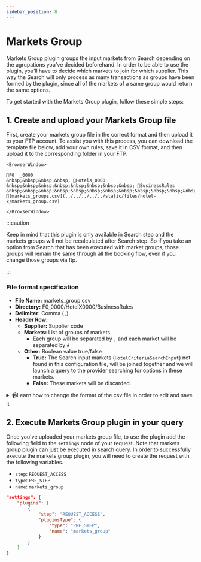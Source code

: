 ```yaml
---
sidebar_position: 8
---
```


# Markets Group

Markets Group plugin groups the input markets from Search depending on the agrupations you’ve decided beforehand. In order to be able to use the plugin, you’ll have to decide which markets to join for which supplier. This way the Search will only process as many transactions as groups have been formed by the plugin, since all of the markets of a same group would return the same options.

To get started with the Markets Group plugin, follow these simple steps:

## 1. Create and upload your Markets Group file

First, create your markets group file in the correct format and then upload it to your FTP account. To assist you with this process, you can download the template file below, add your own rules, save it in CSV format, and then upload it to the corresponding folder in your FTP.


```mdx-code-block
<BrowserWindow>

📁F0  _0000  
&nbsp;&nbsp;&nbsp;&nbsp; 📁HotelX_0000  
&nbsp;&nbsp;&nbsp;&nbsp;&nbsp;&nbsp;&nbsp;&nbsp; 📁BusinessRules  
&nbsp;&nbsp;&nbsp;&nbsp;&nbsp;&nbsp;&nbsp;&nbsp;&nbsp;&nbsp;&nbsp;&nbsp; 📄[markets_groups.csv](../../../../../static/files/hotel-x/markets_group.csv)

</BrowserWindow>
```

:::caution

Keep in mind that this plugin is only available in Search step and the markets groups will not be recalculated after Search step. So if you take an option from Search that has been executed with market groups, those groups will remain the same through all the booking flow, even if you change those groups via ftp.

:::

### File format specification

* **File Name:** markets_group.csv
* **Directory:** F0_0000/HotelX0000/BusinessRules
* **Delimiter:** Comma (`,`)
* **Header Row:**
    * **Supplier:** Supplier code
    * **Markets:** List of groups of markets
        * Each group will be separated by `;` and each market will be separated by `#`
    * **Other:** Boolean value true/false
        * **True:** The Search input markets (`HotelCriteriaSearchInput`) not found in this configuration file, will be joined together and we will launch a query to the provider searching for options in these markets.
        * **False:** These markets will be discarded.

<details>
    <summary>📹Learn how to change the format of the csv file in order to edit and save it</summary>
    <div>
        <div>[Añadir vídeo]</div>
    </div>
</details>


## 2. Execute Markets Group plugin in your query

Once you've uploaded your markets group file, to use the plugin add the following field to the `settings` node of your request. Note that markets group plugin can just be executed in search query. In order to successfully execute the markets group plugin, you will need to create the request with the following variables.

* `step`: `REQUEST_ACCESS`
* `type`: `PRE_STEP`
* `name`: `markets_group`

```json
"settings": {
	"plugins": [
		{
			"step": "REQUEST_ACCESS",
			"pluginsType": {
				"type": "PRE_STEP",
				"name": "markets_group"
			}
		}
	]
}
```